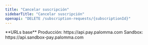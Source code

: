 ```yaml
---
title: "Cancelar suscripción"
sidebarTitle: "Cancelar suscripción"
openapi: "DELETE /subscription-requests/{subscriptionId}"
---
```


<Note>
  **URLs base** Producción: https://api.pay.palomma.com Sandbox:
  https://api.sandbox-pay.palomma.com
</Note>
